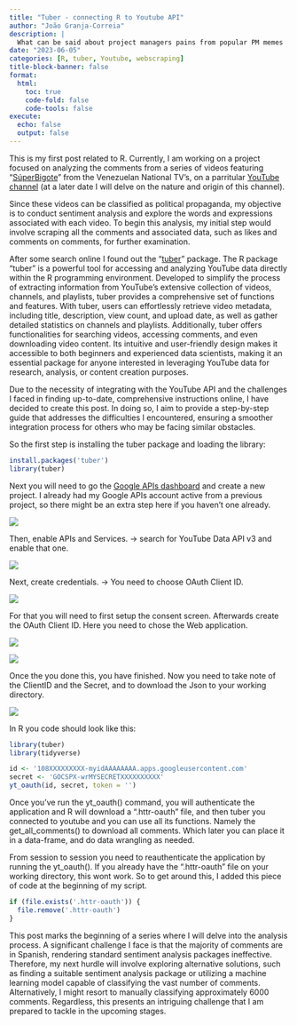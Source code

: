 ```yaml
---
title: "Tuber - connecting R to Youtube API"
author: "João Granja-Correia"
description: | 
  What can be said about project managers pains from popular PM memes
date: "2023-06-05"
categories: [R, tuber, Youtube, webscraping]
title-block-banner: false
format: 
  html:
    toc: true
    code-fold: false
    code-tools: false
execute:
  echo: false
  output: false
---
```


This is my first post related to R. Currently, I am working on a project focused on analyzing the comments from a series of videos featuring "[SúperBigote](https://www.youtube.com/watch?v=muNGhgNb5vM&list=PLSWb1qzijMBsgFa1ToUCGH8dvcHdPoPiw)" from the Venezuelan National TV's, on a parritular [YouTube channel](https://www.youtube.com/@lubrio) (at a later date I will delve on the nature and origin of this channel).

Since these videos can be classified as political propaganda, my objective is to conduct sentiment analysis and explore the words and expressions associated with each video. To begin this analysis, my initial step would involve scraping all the comments and associated data, such as likes and comments on comments, for further examination.

After some search online I found out the "[tuber](https://cran.r-project.org/web/packages/tuber/index.html)" package. The R package "tuber" is a powerful tool for accessing and analyzing YouTube data directly within the R programming environment. Developed to simplify the process of extracting information from YouTube's extensive collection of videos, channels, and playlists, tuber provides a comprehensive set of functions and features. With tuber, users can effortlessly retrieve video metadata, including title, description, view count, and upload date, as well as gather detailed statistics on channels and playlists. Additionally, tuber offers functionalities for searching videos, accessing comments, and even downloading video content. Its intuitive and user-friendly design makes it accessible to both beginners and experienced data scientists, making it an essential package for anyone interested in leveraging YouTube data for research, analysis, or content creation purposes.

Due to the necessity of integrating with the YouTube API and the challenges I faced in finding up-to-date, comprehensive instructions online, I have decided to create this post. In doing so, I aim to provide a step-by-step guide that addresses the difficulties I encountered, ensuring a smoother integration process for others who may be facing similar obstacles.

So the first step is installing the tuber package and loading the library:

```r
install.packages('tuber')
library(tuber)
```

Next you will need to go the [Google APIs dashboard](https://console.cloud.google.com/) and create a new project. I already had my Google APIs account active from a previous project, so there might be an extra step here if you haven't one already.

![](/blog/blog_20230603_Tuber/img/1.png){fig-alt="Create a new project"}

Then, enable APIs and Services. -\> search for YouTube Data API v3 and enable that one.

![](/blog/blog_20230603_Tuber/img/2.png){fig-alt="YouTube Data API v3"}

Next, create credentials. -\> You need to choose OAuth Client ID.

![](/blog/blog_20230603_Tuber/img/3.png){fig-alt="Credentials"}

For that you will need to first setup the consent screen. Afterwards create the OAuth Client ID. Here you need to chose the Web application.

![](/blog/blog_20230603_Tuber/img/4.png){fig-alt="Chose OAuth client ID"}

![](/blog/blog_20230603_Tuber/img/5.png){fig-alt="Chose web application"}

Once the you done this, you have finished. Now you need to take note of the ClientID and the Secret, and to download the Json to your working directory.

![](/blog/blog_20230603_Tuber/img/6.png){fig-alt="Download Json"}

In R you code should look like this:

```r
library(tuber)
library(tidyverse)

id <- '108XXXXXXXXX-myidAAAAAAAA.apps.googleusercontent.com'
secret <- 'GOCSPX-wrMYSECRETXXXXXXXXXX'
yt_oauth(id, secret, token = '')
```

Once you've run the yt_oauth() command, you will authenticate the application and R will download a ".httr-oauth" file, and then tuber you connected to youtube and you can use all its functions. Namely the get_all_comments() to download all comments. Which later you can place it in a data-frame, and do data wrangling as needed.

From session to session you need to reauthenticate the application by running the yt_oauth(). If you already have the ".httr-oauth" file on your working directory, this wont work. So to get around this, I added this piece of code at the beginning of my script.

```r
if (file.exists('.httr-oauth')) {
  file.remove('.httr-oauth')
}
```

This post marks the beginning of a series where I will delve into the analysis process. A significant challenge I face is that the majority of comments are in Spanish, rendering standard sentiment analysis packages ineffective. Therefore, my next hurdle will involve exploring alternative solutions, such as finding a suitable sentiment analysis package or utilizing a machine learning model capable of classifying the vast number of comments. Alternatively, I might resort to manually classifying approximately 6000 comments. Regardless, this presents an intriguing challenge that I am prepared to tackle in the upcoming stages.
